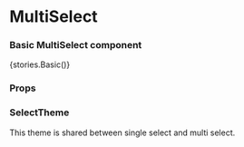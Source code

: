 
<Meta title="Core" component={MultiSelect} />

# MultiSelect

### Basic MultiSelect component

<Preview withToolbar>
    <Story name="MultiSelect">{stories.Basic()}</Story>
</Preview>

### Props

<Props of={MultiSelect} />

### SelectTheme

This theme is shared between single select and multi select.

<Props of={stories.ThemeInterface} />
